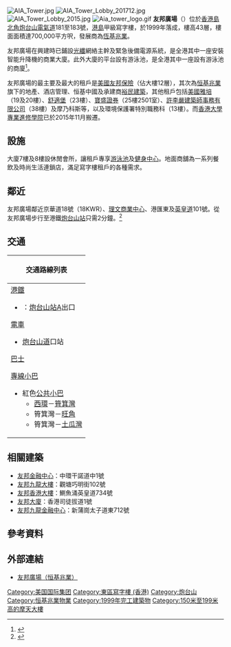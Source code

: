 {{NOT|友邦大廈}}
[[File:AIA_Tower.jpg|thumb]]
[[File:AIA_Tower_Lobby_201712.jpg|thumb]]
[[File:AIA_Tower_Lobby_2015.jpg|thumb]]
[[File:Aia_tower_logo.gif|thumb]]
'''友邦廣場'''（{{lang-en|AIA Tower}}）位於[[香港島|香港島]][[北角|北角]][[炮台山|炮台山]][[電氣道|電氣道]]181至183號，[[港島|港島]]甲級寫字樓，於1999年落成，樓高43層，樓面面積達700,000平方呎，發展商為[[恆基兆業|恆基兆業]]。

友邦廣場在興建時已鋪設[[光纖|光纖]]網絡主幹及緊急後備電源系統，是全港其中一座安裝智能升降機的商業大廈。此外大廈的平台設有游泳池，是全港其中一座設有游泳池的商廈<ref>{{Cite web |url=http://www.hld.com/property/locallease/office/island/newtontower/framefac.htm |title=友邦廣場配套設施 |accessdate=2008-10-03 |archive-date=2009-03-26 |archive-url=https://web.archive.org/web/20090326080057/http://www.hld.com/property/locallease/office/island/newtontower/framefac.htm |dead-url=no }}</ref>。

友邦廣場的最主要及最大的租戶是[[美國友邦保險|美國友邦保險]]（佔大樓12層），其次為[[恒基兆業|恒基兆業]]旗下的地產、酒店管理、恒基中國及承建商[[裕民建築|裕民建築]]，其他租戶包括[[美國雅培|美國雅培]]（19及20樓）、[[舒適堡|舒適堡]]（23樓）、[[寶盛證券|寶盛證券]]（25樓2501室）、[[嚴迅奇|許李嚴建築師事務有限公司]]（38樓）及摩乃科斯等，以及環境保護署特別職務科（13樓）。而[[香港大學專業進修學院|香港大學專業進修學院]]已於2015年11月搬遷。

== 設施 ==
大廈7樓及8樓設休閒會所，讓租戶專享[[游泳池|游泳池]]及[[健身中心|健身中心]]。地面商舖為一系列餐飲及時尚生活連鎖店，滿足寫字樓租戶的各種需求。

==鄰近==
友邦廣場鄰近京華道18號（18KWR）、[[理文商業中心|理文商業中心]]、港匯東及[[英皇道|英皇道]]101號。從友邦廣場步行至港鐵[[炮台山站|炮台山站]]只需2分鐘。<ref>{{Cite web|title=AIA Tower 友邦廣場|url=https://propwiser.com.hk/tc/Building/north-point/友邦廣場/31|accessdate=2021-08-11|author=|date=2020-10-23|format=|website=博思物業网|language=|archive-date=2021-08-11|archive-url=https://web.archive.org/web/20210811082151/https://propwiser.com.hk/tc/Building/north-point/%E5%8F%8B%E9%82%A6%E5%BB%A3%E5%A0%B4/31|dead-url=no}}</ref>

== 交通 ==
{| class="mw-collapsible mw-collapsed wikitable" style="background:white; margin: 0 auto; width: auto;"
! 交通路線列表
|-
|
;[[港鐵|港鐵]]
*{{港鐵路線標誌|ISL}}：[[炮台山站|炮台山站]]A出口

;[[香港電車|電車]]
*[[炮台山道|炮台山道]]口站

;[[香港巴士|巴士]]
{{港島巴士簡單列表|2|2A|8H|8X|10|18|18P|19|19P|23|25|27|38|41A|42|42C|63|65|77|81|99|N8|N8X|N72}}
{{大嶼山巴士簡單列表|A11|NA11}}
{{過海隧道巴士簡單列表|102|106|110|112|116|307P|601|603A|619|619X|671|678|679|680|680A|680B|690|N118|N122|N619|N680|N691}}

;[[香港小巴|專線小巴]]
{{港島專線小巴簡單列表|49M|56|69}}
*紅色[[公共小巴|公共小巴]]
**[[西環|西環]]－[[筲箕灣|筲箕灣]]
**筲箕灣－[[旺角|旺角]]
**筲箕灣－[[土瓜灣|土瓜灣]]
|}

==相關建築==
* [[友邦金融中心|友邦金融中心]]：中環干諾道中1號
* [[城東誌|友邦九龍大樓]]：觀塘巧明街102號
* [[友邦香港大樓|友邦香港大樓]]：鰂魚涌英皇道734號
* [[友邦大廈|友邦大廈]]：香港司徒拔道1號
* [[友邦九龍金融中心|友邦九龍金融中心]]：新蒲崗太子道東712號

==參考資料==
{{Reflist}}

==外部連結==
{{stack begin}}
{{commonscat|AIA Tower}}
{{stack end}}
* [http://www.hld.com/property/locallease/office/island/aia/tc/about/index.shtml 友邦廣場（恒基兆業）]{{Wayback|url=http://www.hld.com/property/locallease/office/island/aia/tc/about/index.shtml |date=20150924030750 }}

{{恆基兆業地產}}
[[Category:美国国际集团|Category:美国国际集团]]
[[Category:東區寫字樓_(香港)|Category:東區寫字樓 (香港)]]
[[Category:炮台山|Category:炮台山]]
[[Category:恒基兆業物業|Category:恒基兆業物業]]
[[Category:1999年完工建築物|Category:1999年完工建築物]]
[[Category:150米至199米高的摩天大樓|Category:150米至199米高的摩天大樓]]